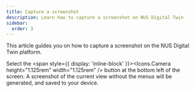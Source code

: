 ```yaml
---
title: Capture a screenshot
description: Learn how to capture a screenshot on NUS Digital Twin
sidebar:
  order: 3
---
```



This article guides you on how to capture a screenshot on the NUS Digital Twin platform.

Select the <span style={{ display: 'inline-block' }}><Icons.Camera height="1.125rem" width="1.125rem" /></span> button at the bottom left of the screen. A screenshot of the current view without the menus will be generated, and saved to your device.
